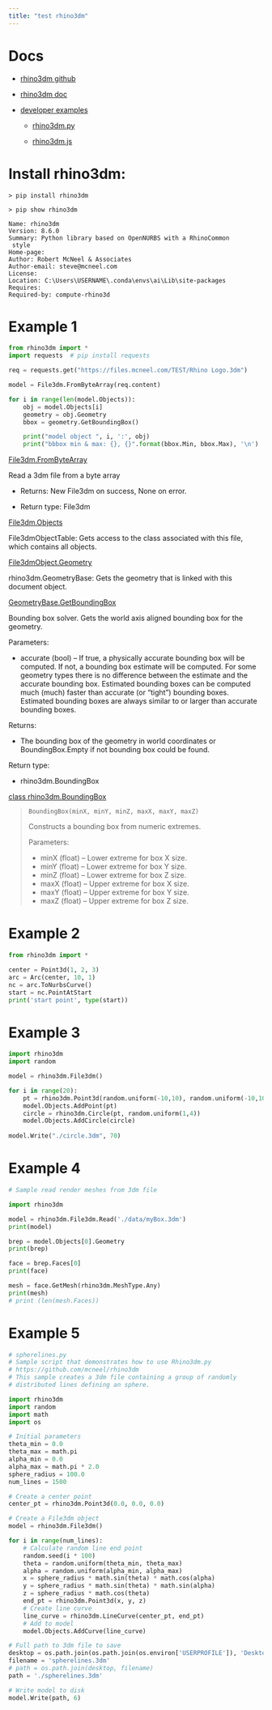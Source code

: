 ```yaml
---
title: "test rhino3dm"
---
```


# Docs

- [rhino3dm github](https://github.com/mcneel/rhino3dm)

- [rhino3dm doc](https://mcneel.github.io/rhino3dm/python/api/index.html)

- [developer examples](https://github.com/mcneel/rhino-developer-samples/tree/7/rhino3dm)

    - [rhino3dm.py](https://github.com/mcneel/rhino-developer-samples/tree/7/rhino3dm/py)

    - [rhino3dm.js](https://github.com/mcneel/rhino-developer-samples/tree/7/rhino3dm/js)


# Install rhino3dm:

```shell 
> pip install rhino3dm

> pip show rhino3dm

Name: rhino3dm
Version: 8.6.0
Summary: Python library based on OpenNURBS with a RhinoCommon
 style
Home-page: 
Author: Robert McNeel & Associates
Author-email: steve@mcneel.com
License: 
Location: C:\Users\USERNAME\.conda\envs\ai\Lib\site-packages
Requires: 
Required-by: compute-rhino3d
```


# Example 1

```python
from rhino3dm import *
import requests  # pip install requests

req = requests.get("https://files.mcneel.com/TEST/Rhino Logo.3dm")

model = File3dm.FromByteArray(req.content)

for i in range(len(model.Objects)):
    obj = model.Objects[i]
    geometry = obj.Geometry
    bbox = geometry.GetBoundingBox()

    print("model object ", i, ':', obj)
    print("bbbox min & max: {}, {}".format(bbox.Min, bbox.Max), '\n')
```

::: {.column-margin}
::: {.callout-tip title="File3dm.FromByteArray -> File3dm" collapse="true"}
[File3dm.FromByteArray](https://mcneel.github.io/rhino3dm/python/api/File3dm.html#rhino3dm.File3dm.FromByteArray)

Read a 3dm file from a byte array

- Returns:      New File3dm on success, None on error.

- Return type:  File3dm
:::
:::

::: {.column-margin}
::: {.callout-tip title="File3dm.Objects --> File3dmObjectTable" collapse="true"}
[File3dm.Objects](https://mcneel.github.io/rhino3dm/python/api/File3dm.html#rhino3dm.File3dm.Objects)

File3dmObjectTable: Gets access to the class associated with this file, which contains all objects.
:::
:::

::: {.column-margin}
::: {.callout-tip title="File3dmObject.Geometry -> rhino3dm.GeometryBase" collapse="true"}
[File3dmObject.Geometry](https://mcneel.github.io/rhino3dm/python/api/File3dmObject.html#rhino3dm.File3dmObject.Geometry)

rhino3dm.GeometryBase: Gets the geometry that is linked with this document object.
:::
:::

::: {.column-margin}
::: {.callout-tip title="GeometryBase.GetBoundingBox -> rhino3dm.BoundingBox" collapse="true"}
[GeometryBase.GetBoundingBox](https://mcneel.github.io/rhino3dm/python/api/GeometryBase.html#rhino3dm.GeometryBase.GetBoundingBox)

Bounding box solver. Gets the world axis aligned bounding box for the geometry.

Parameters:

- accurate (bool) – If true, a physically accurate bounding box will be computed. If not, a bounding box estimate will be computed. For some geometry types there is no difference between the estimate and the accurate bounding box. Estimated bounding boxes can be computed much (much) faster than accurate (or “tight”) bounding boxes. Estimated bounding boxes are always similar to or larger than accurate bounding boxes.

Returns:

- The bounding box of the geometry in world coordinates or BoundingBox.Empty if not bounding box could be found.

Return type:

- rhino3dm.BoundingBox
:::
:::

::: {.column-margin}
::: {.callout-tip title="rhino3dm.BoundingBox" collapse="true"}
[class rhino3dm.BoundingBox](https://mcneel.github.io/rhino3dm/python/api/BoundingBox.html#rhino3dm.BoundingBox)

> `BoundingBox(minX, minY, minZ, maxX, maxY, maxZ)`
> 
> Constructs a bounding box from numeric extremes.
> 
> Parameters:
>
>    - minX (float) – Lower extreme for box X size.
>    - minY (float) – Lower extreme for box Y size.
>    - minZ (float) – Lower extreme for box Z size.
>    - maxX (float) – Upper extreme for box X size.
>    - maxY (float) – Upper extreme for box Y size.
>    - maxZ (float) – Upper extreme for box Z size.
:::
:::


# Example 2 

```python
from rhino3dm import *

center = Point3d(1, 2, 3)
arc = Arc(center, 10, 1)
nc = arc.ToNurbsCurve()
start = nc.PointAtStart
print('start point', type(start))
```


# Example 3

```python
import rhino3dm
import random

model = rhino3dm.File3dm()

for i in range(20):
	pt = rhino3dm.Point3d(random.uniform(-10,10), random.uniform(-10,10), 0)
	model.Objects.AddPoint(pt)
	circle = rhino3dm.Circle(pt, random.uniform(1,4))
	model.Objects.AddCircle(circle)
	
model.Write("./circle.3dm", 70)
```


# Example 4

```python
# Sample read render meshes from 3dm file

import rhino3dm

model = rhino3dm.File3dm.Read('./data/myBox.3dm')
print(model)

brep = model.Objects[0].Geometry
print(brep)

face = brep.Faces[0]
print(face)

mesh = face.GetMesh(rhino3dm.MeshType.Any)
print(mesh)
# print (len(mesh.Faces))
```


# Example 5

```python
# spherelines.py
# Sample script that demonstrates how to use Rhino3dm.py
# https://github.com/mcneel/rhino3dm
# This sample creates a 3dm file containing a group of randomly
# distributed lines defining an sphere.

import rhino3dm
import random
import math
import os

# Initial parameters
theta_min = 0.0
theta_max = math.pi
alpha_min = 0.0
alpha_max = math.pi * 2.0
sphere_radius = 100.0
num_lines = 1500

# Create a center point
center_pt = rhino3dm.Point3d(0.0, 0.0, 0.0)

# Create a File3dm object
model = rhino3dm.File3dm()

for i in range(num_lines):
	# Calculate random line end point
	random.seed(i * 100)
	theta = random.uniform(theta_min, theta_max)
	alpha = random.uniform(alpha_min, alpha_max)
	x = sphere_radius * math.sin(theta) * math.cos(alpha)
	y = sphere_radius * math.sin(theta) * math.sin(alpha)
	z = sphere_radius * math.cos(theta)
	end_pt = rhino3dm.Point3d(x, y, z)
	# Create line curve
	line_curve = rhino3dm.LineCurve(center_pt, end_pt)
	# Add to model
	model.Objects.AddCurve(line_curve)

# Full path to 3dm file to save
desktop = os.path.join(os.path.join(os.environ['USERPROFILE']), 'Desktop') 
filename = 'spherelines.3dm'
# path = os.path.join(desktop, filename)
path = './spherelines.3dm'

# Write model to disk
model.Write(path, 6)
```


